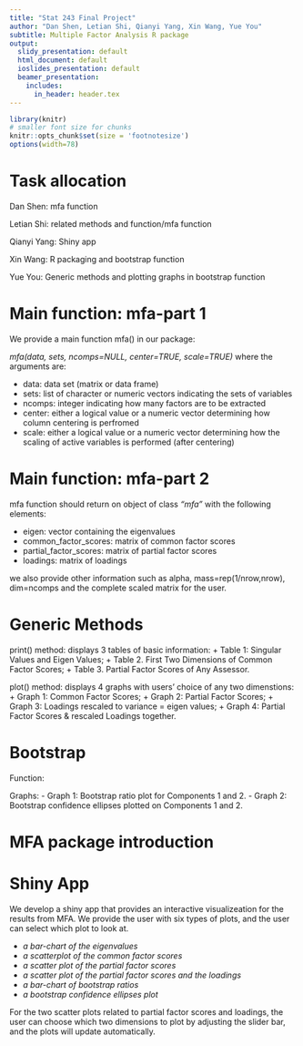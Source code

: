 ```yaml
---
title: "Stat 243 Final Project"
author: "Dan Shen, Letian Shi, Qianyi Yang, Xin Wang, Yue You"
subtitle: Multiple Factor Analysis R package
output:
  slidy_presentation: default
  html_document: default
  ioslides_presentation: default
  beamer_presentation:
    includes:
      in_header: header.tex
---
```


```r
library(knitr)
# smaller font size for chunks
knitr::opts_chunk$set(size = 'footnotesize')
options(width=78)
```
# Task allocation

  Dan Shen: mfa function 
  
  Letian Shi: related methods and function/mfa function
  
  Qianyi Yang: Shiny app
  
  Xin Wang: R packaging and bootstrap function
  
  Yue You: Generic methods and plotting graphs in bootstrap function

# Main function: mfa-part 1
We provide a main function mfa() in our package:
    
  _mfa(data, sets, ncomps=NULL, center=TRUE, scale=TRUE)_ where the arguments are:
  
- data: data set (matrix or data frame)
- sets: list of character or numeric vectors indicating the sets of variables 
- ncomps: integer indicating how many factors are to be extracted
- center: either a logical value or a numeric vector determining how column centering is perfromed
- scale: either a logical value or a numeric vector determining how the scaling of active variables is performed (after centering)

# Main function: mfa-part 2
mfa function should return on object of class *"mfa"* with the following elements:

- eigen: vector containing the eigenvalues 
- common_factor_scores: matrix of common factor scores
- partial_factor_scores: matrix of partial factor scores
- loadings: matrix of loadings
    
we also provide other information such as alpha, mass=rep(1/nrow,nrow), dim=ncomps and the complete scaled matrix for the user.

# Generic Methods   
print() method: displays 3 tables of basic information:
+ Table 1: Singular Values and Eigen Values;
+ Table 2. First Two Dimensions of Common Factor Scores;
+ Table 3. Partial Factor Scores of Any Assessor.

plot() method: displays 4 graphs with users' choice of any two dimenstions:
+ Graph 1: Common Factor Scores;
+ Graph 2: Partial Factor Scores;
+ Graph 3: Loadings rescaled to variance = eigen values;
+ Graph 4: Partial Factor Scores & rescaled Loadings together.

# Bootstrap
Function:

Graphs:
- Graph 1: Bootstrap ratio plot for Components 1 and 2.
- Graph 2: Bootstrap confidence ellipses plotted on Components 1 and 2.

# MFA package introduction

# Shiny App
We develop a shiny app that provides an interactive visualizeation for the results from MFA. We provide
the user with six types of plots, and the user can select which plot to look at.

  - *a bar-chart of the eigenvalues* 
  - *a scatterplot of the common factor scores* 
  - *a scatter plot of the partial factor scores* 
  - *a scatter plot of the partial factor scores and the loadings* 
  - *a bar-chart of bootstrap ratios*
  - *a bootstrap confidence ellipses plot*

For the two scatter plots related to partial factor scores and loadings, the user can choose which two dimensions to plot by adjusting the slider bar, and the plots will update automatically.
